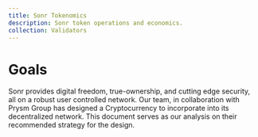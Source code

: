 ```yaml
---
title: Sonr Tokenomics
description: Sonr token operations and economics.
collection: Validators
---
```


# Goals
Sonr provides digital freedom, true-ownership, and cutting edge security, all on a robust user controlled network. Our team, in collaboration with Prysm Group has designed a Cryptocurrency to incorporate into its decentralized network. This document serves as our analysis on their recommended strategy for the design.
